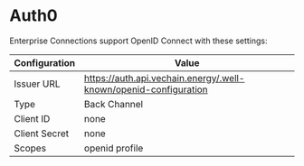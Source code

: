 # Auth0

Enterprise Connections support OpenID Connect with these settings:

| Configuration | Value                                                            |
| ------------- | ---------------------------------------------------------------- |
| Issuer URL    | https://auth.api.vechain.energy/.well-known/openid-configuration |
| Type          | Back Channel                                                     |
| Client ID     | none                                                             |
| Client Secret | none                                                             |
| Scopes        | openid profile                                                   |
